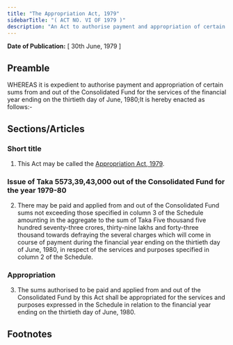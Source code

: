 ```yaml
---
title: "The Appropriation Act, 1979"
sidebarTitle: "( ACT NO. VI OF 1979 )"
description: "An Act to authorise payment and appropriation of certain sums from and out of the Consolidated Fund for the services of the financial year ending on the thirtieth day of June, 1980."
---
```


**Date of Publication:** [ 30th June, 1979 ]

## Preamble

WHEREAS it is expedient to authorise payment and appropriation of certain sums from and out of the Consolidated Fund for the services of the financial year ending on the thirtieth day of June, 1980;It is hereby enacted as follows:-

## Sections/Articles

### Short title

1. This Act may be called the [Appropriation Act, 1979](/act-585.html "Appropriation Act, 1979").

### Issue of Taka 5573,39,43,000 out of the Consolidated Fund for the year 1979-80

2. There may be paid and applied from and out of the Consolidated Fund sums not exceeding those specified in column 3 of the Schedule amounting in the aggregate to the sum of Taka Five thousand five hundred seventy-three crores, thirty-nine lakhs and forty-three thousand towards defraying the several charges which will come in course of payment during the financial year ending on the thirtieth day of June, 1980, in respect of the services and purposes specified in column 2 of the Schedule.

### Appropriation

3. The sums authorised to be paid and applied from and out of the Consolidated Fund by this Act shall be appropriated for the services and purposes expressed in the Schedule in relation to the financial year ending on the thirtieth day of June, 1980.

## Footnotes

